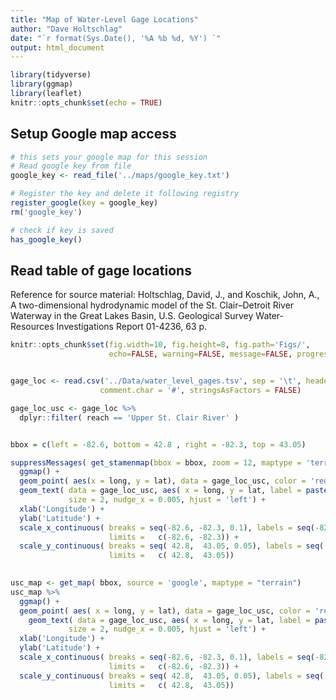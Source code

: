 ```yaml
---
title: "Map of Water-Level Gage Locations"
author: "Dave Holtschlag"
date: "`r format(Sys.Date(), '%A %b %d, %Y') `"
output: html_document
---
```


```r
library(tidyverse)
library(ggmap)
library(leaflet)
knitr::opts_chunk$set(echo = TRUE)
```

## Setup Google map access 

```r

# this sets your google map for this session
# Read google key from file
google_key <- read_file('../maps/google_key.txt')

# Register the key and delete it following registry
register_google(key = google_key)
rm('google_key')

# check if key is saved
has_google_key()
```




## Read table of gage locations

Reference for source material: Holtschlag, David, J., and Koschik, John, A., A two-dimensional hydrodynamic model of the St. Clair--Detroit River Waterway in the Great Lakes Basin, U.S. Geological Survey Water-Resources Investigations Report 01-4236, 63 p. 

```r
knitr::opts_chunk$set(fig.width=10, fig.height=8, fig.path='Figs/',
                      echo=FALSE, warning=FALSE, message=FALSE, progress = FALSE)


gage_loc <- read.csv('../Data/water_level_gages.tsv', sep = '\t', header = TRUE,
                    comment.char = '#', stringsAsFactors = FALSE)

gage_loc_usc <- gage_loc %>% 
  dplyr::filter( reach == 'Upper St. Clair River' )


bbox = c(left = -82.6, bottom = 42.8 , right = -82.3, top = 43.05)

```


```r
suppressMessages( get_stamenmap(bbox = bbox, zoom = 12, maptype = 'terrain-lines' )) %>%
  ggmap() +
  geom_point( aes(x = long, y = lat), data = gage_loc_usc, color = 'red') + 
  geom_text( data = gage_loc_usc, aes( x = long, y = lat, label = paste(Site_id, site_name)),
             size = 2, nudge_x = 0.005, hjust = 'left') +
  xlab('Longitude') + 
  ylab('Latitude') +
  scale_x_continuous( breaks = seq(-82.6, -82.3, 0.1), labels = seq(-82.6, -82.3, 0.1),
                      limits =   c(-82.6, -82.3)) +
  scale_y_continuous( breaks = seq( 42.8,  43.05, 0.05), labels = seq( 42.8,  43.05, 0.05),
                      limits =   c( 42.8,  43.05))
  

```


```r

usc_map <- get_map( bbox, source = 'google', maptype = "terrain")
usc_map %>% 
  ggmap() +
  geom_point( aes( x = long, y = lat), data = gage_loc_usc, color = 'red') +
    geom_text( data = gage_loc_usc, aes( x = long, y = lat, label = paste(Site_id, site_name)),
             size = 2, nudge_x = 0.005, hjust = 'left') +
  xlab('Longitude') + 
  ylab('Latitude') +
  scale_x_continuous( breaks = seq(-82.6, -82.3, 0.1), labels = seq(-82.6, -82.3, 0.1),
                      limits =   c(-82.6, -82.3)) +
  scale_y_continuous( breaks = seq( 42.8,  43.05, 0.05), labels = seq( 42.8,  43.05, 0.05),
                      limits =   c( 42.8,  43.05))


```


